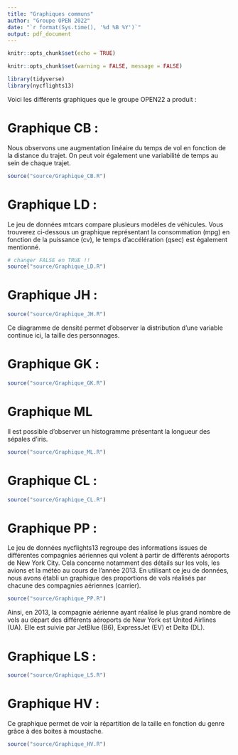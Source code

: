 ```yaml
---
title: "Graphiques communs"
author: "Groupe OPEN 2022"
date: "`r format(Sys.time(), '%d %B %Y')`"
output: pdf_document
---
```


```r
knitr::opts_chunk$set(echo = TRUE)
```

```r
knitr::opts_chunk$set(warning = FALSE, message = FALSE) 
```

```r
library(tidyverse)
library(nycflights13)

```

Voici les différents graphiques que le groupe OPEN22 a produit :

# Graphique CB :

Nous observons une augmentation linéaire du temps de vol en fonction de la distance du trajet. On peut voir également une variabilité de temps au sein de chaque trajet.

```r
source("source/Graphique_CB.R")
```

# Graphique LD :
Le jeu de données mtcars compare plusieurs modèles de véhicules.
Vous trouverez ci-dessous un graphique représentant la consommation (mpg) en fonction de la puissance (cv), le temps d’accélération (qsec) est également mentionné.

```r
# changer FALSE en TRUE !!
source("source/Graphique_LD.R")
```

# Graphique JH :

```r
source("source/Graphique_JH.R")
```

Ce diagramme de densité permet d'observer la distribution d'une variable continue ici, la taille des personnages.

# Graphique GK :

```r
source("source/Graphique_GK.R")
```

# Graphique ML

Il est possible d'observer un histogramme présentant la longueur des sépales d'iris. 

```r
source("source/Graphique_ML.R")
```
# Graphique CL :

```r
source("source/Graphique_CL.R")
```
# Graphique PP :

Le jeu de données nycflights13 regroupe des informations issues de différentes compagnies aériennes qui volent à partir de différents aéroports de New York City. Cela concerne notamment des détails sur les vols, les avions et la météo au cours de l'année 2013.
En utilisant ce jeu de données, nous avons établi un graphique des proportions de vols réalisés par chacune des compagnies aériennes (carrier). 

```r
source("source/Graphique_PP.R")
```

Ainsi, en 2013, la compagnie aérienne ayant réalisé le plus grand nombre de vols au départ des différents aéroports de New York est United Airlines (UA). Elle est suivie par JetBlue (B6), ExpressJet (EV) et Delta (DL).

# Graphique LS :

```r
source("source/Graphique_LS.R")
```

# Graphique HV :

Ce graphique permet de voir la répartition de la taille en fonction du genre grâce à des boites à moustache. 

```r
source("source/Graphique_HV.R")
```



 




 
 
